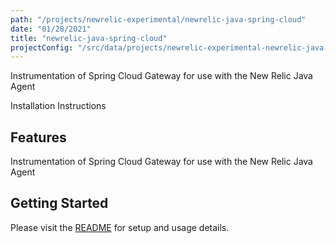 ```yaml
---
path: "/projects/newrelic-experimental/newrelic-java-spring-cloud"
date: "01/28/2021"
title: "newrelic-java-spring-cloud"
projectConfig: "/src/data/projects/newrelic-experimental-newrelic-java-spring-cloud.json"
---
```


<!-- Imports must occur at the top of the file -->

Instrumentation of Spring Cloud Gateway for use with the New Relic Java Agent

<Link to="https://github.com/newrelic-experimental/newrelic-java-spring-cloud">Installation Instructions</Link>

## Features

Instrumentation of Spring Cloud Gateway for use with the New Relic Java Agent

## Getting Started

Please visit the [README](https://github.com/newrelic-experimental/newrelic-java-spring-cloud#readme) for setup and usage details.
